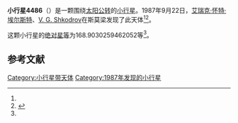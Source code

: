 {{Infobox planet
| bgcolour = #FFFFC0
| name = 4486 Mithra
| symbol = 
| image = 
| caption = 
| discovery = yes
| discovery_ref = 
| discoverer = [[艾瑞克·怀特·埃尔斯特|艾瑞克·怀特·埃尔斯特]]、[[V._G._Shkodrov|V. G. Shkodrov]]
| discovery_site = [[斯莫梁|斯莫梁]] 
| discovered = 1987年9月22日
| designations = yes
| mp_name = 
| named_after = 
| alt_names = 1987 SB/ 1974 DN1
| mp_category = [[阿波罗型小行星|阿波罗型小行星]]
| orbit_ref = <ref name="a">[http://ssd.jpl.nasa.gov/sbdb.cgi?sstr=4486 4486 Mithra] {{Wayback|url=http://ssd.jpl.nasa.gov/sbdb.cgi?sstr=4486 |date=20210310052515 }}，小行星數據庫瀏覽器（JPL Small-Body Database Browser）－[[美国国家航空航天局|美国国家航空航天局]]喷气推进实验室</ref>
| epoch = 2456400.5 (2013年4月18日更新)
| aphelion = {{convert|3.657829211611852|AU|km|3|abbr=on|lk=out}}
| perihelion = {{convert|.7414922333436921|AU|km|3|abbr=on}}
| semimajor = {{convert|2.199660722477772|AU|km|3|abbr=on}}
| eccentricity = 0.66290609
| period = 1191.604067 [[日|日]]<br />3.26[[儒略年|儒略年]]
| avg_speed = 
| inclination = 3.039722739297168
| asc_node = 82.24987093879687
| mean_anomaly = 
| arg_peri = 168.9030259462052
| satellites = 
| physical_characteristics = yes
| dimensions = 
| mass = 
| density = 
| surface_grav = 
| escape_velocity = 
| sidereal_day = 
| axial_tilt = 
| pole_ecliptic_lat = 
| pole_ecliptic_lon = 
| albedo = 
| temperatures= 
| temp_name1 = 
| mean_temp_1 = 
| max_temp_1 = 
| temp_name2 = 
| max_temp_2 = 
| spectral_type = 
| abs_magnitude = 168.9030259462052
}}

'''小行星4486'''（{{lang-en|4486 Mithra}}）是一颗围绕[[太阳|太阳]][[公转|公转]]的[[小行星|小行星]]。1987年9月22日，[[艾瑞克·怀特·埃尔斯特|艾瑞克·怀特·埃尔斯特]]、[[V._G._Shkodrov|V. G. Shkodrov]]在斯莫梁发现了此天体<ref name="a" /><ref>{{cite news|title=小行星列表|url=http://cfa-www.harvard.edu/iau/lists/NumberedMPs.txt|accessdate=2013-07-08|newspaper=哈佛大学|archive-date=2008-05-17|archive-url=https://web.archive.org/web/20080517010638/http://cfa-www.harvard.edu/iau/lists/NumberedMPs.txt|dead-url=no}}</ref>。

这颗小行星的[[绝对星等|绝对星等]]为168.9030259462052等<ref name="a" />。

==参考文献==
{{reflist}}
{{Minor Planet Number|[[小行星4485|小行星4485]]|[[小行星4487|小行星4487]]}}

{{小天体}}

[[Category:小行星带天体|Category:小行星带天体]]
[[Category:1987年发现的小行星|Category:1987年发现的小行星]]

{{asteroid-stub}}